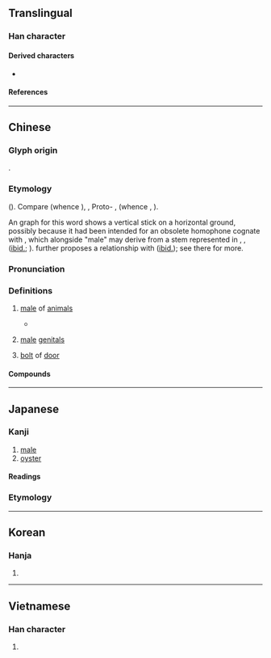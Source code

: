 {{also|牝}}
{{character info}}
==Translingual==

===Han character===
{{Han char|rn=93|rad=牛|as=03|sn=7|four=24510|canj=HQG|ids=⿰牛土}}

====Derived characters====
* {{l|mul|[[𪋂]], [[𧚒]]}}

====References====
{{Han ref|kx=0697.110|dkj=19933|dj=1110.010|hdz=31801.020|uh=7261}}

----

==Chinese==
{{zh-forms}}

===Glyph origin===
{{Han etym}}
{{Han compound|牛|土|c1=s|c2=p|t1=cattle|ls=psc}}.

===Etymology===
{{der|zh|aav}} ({{zh-ref|Schuessler, 2007}}). Compare {{cog|mkh-pro|*ɟm(oo)l||male}} (whence {{cog|km|ឈ្មោល||to be male}}), {{cog|omx|jmur|jmūr ~ jmur|male (elephant)}}, Proto-{{w|Waic languages|Waic}} {{m|und|*(k)mɔj||(wild) ox; buffalo}}, {{cog|mkh-vie-pro|*mɔːlʔ||person; human being}} (whence {{cog|vi|mọi||savage; barbarian}}, {{cog|mtq|mõl||human being}}).

An {{w|oracle bone script|oracle bone}} graph for this word shows a vertical stick on a horizontal ground, possibly because it had been intended for an obsolete homophone cognate with {{cog|mkh-vie-pro|*c-mɔːlʔ||digging stick}}, which alongside "male" may derive from a stem represented in {{cog|mkh-okm|cval||to enter; to penetrate; (of animals) to copulate}}, {{cog|kjg|tr=cmɔɔl|t=to plant (rice) with a digging stick}}, {{m|kjg|tr=crmɔɔl|t=digging stick}} ([[ibid.]]; {{zh-ref|Ferlus, 1987}}). {{zh-ref|Schuessler (2007)}} further proposes a relationship with {{och-l|畝|cropland; mu (a Chinese measuring unit for area)}} ([[ibid.]]); see there for more.

===Pronunciation===
{{zh-pron
|m=mǔ
|c=maau5,mau5
|c_note=mau5 - dated variant
|h=pfs=méu
|md=mū/mēu
|md_note=mū - vernacular; mēu - literary
|mn=bó͘
|mn-t=bhou2
|mc=y
|oc=y
|ma=
|cat=n
}}

===Definitions===
{{zh-hanzi}}

# {{lb|zh|obsolete}} [[male]] of [[animal|animals]]
#: {{zh-syn|雄|公}}
#: {{zh-ant|牝}}
#* {{zh-x|駉駉 牡 馬，在 坰 之 野。|Fat and large are the stallions,<br/>On the plains of the far-distant borders.|ref=Shijing}}
# {{lb|zh|obsolete}} [[male]] [[genitals]]
# {{lb|zh|obsolete}} [[bolt]] of [[door]]

====Compounds====
{{zh-der|牡丹|牡蠣|牡鹿|四牡|堅牡|牝牡|求牡|秋牡丹|松葉牡丹|牡丹花|白牡丹|牝雞牡鳴|牡丹亭|牝牡驪黃|牡丹江|門牡|雉求牡匹|關牡|野牡丹}}

----

==Japanese==

===Kanji===
{{ja-kanji|grade=|rs=牛03}}

# [[male]]
# [[oyster]]

====Readings====
{{ja-readings
|goon=む, も
|kanon=ぼう
|kanyoon=ぼ
|kun=おす-,お-,おん-
}}
===Etymology===
{{ja-kanjitab|おす|yomi=kun}}
{{ja-see|雄|key=おす}}

----

==Korean==

===Hanja===
{{ko-hanja|hangeul=모|eumhun=|rv=mo|mr=mo|y=mo}}

# {{rfdef|ko|sort=牛03}}

----

==Vietnamese==

===Han character===
{{vi-readings|reading=mẫu|rs=牛03}}

# {{rfdef|vi|sort=牛03}}
